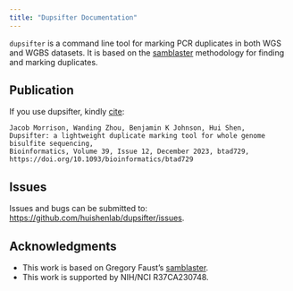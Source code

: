 ```yaml
---
title: "Dupsifter Documentation"
---
```


`dupsifter` is a command line tool for marking PCR duplicates in both WGS and WGBS datasets. It is based on the
[samblaster](https://github.com/GregoryFaust/samblaster) methodology for finding and marking duplicates.

## Publication

If you use dupsifter, kindly [cite](https://doi.org/10.1093/bioinformatics/btad729):

```
Jacob Morrison, Wanding Zhou, Benjamin K Johnson, Hui Shen,
Dupsifter: a lightweight duplicate marking tool for whole genome bisulfite sequencing,
Bioinformatics, Volume 39, Issue 12, December 2023, btad729,
https://doi.org/10.1093/bioinformatics/btad729
```

## Issues

Issues and bugs can be submitted to:
[https://github.com/huishenlab/dupsifter/issues](https://github.com/huishenlab/dupsifter/issues).

## Acknowledgments

- This work is based on Gregory Faust's [samblaster](https://github.com/GregoryFaust/samblaster).
- This work is supported by NIH/NCI R37CA230748.
